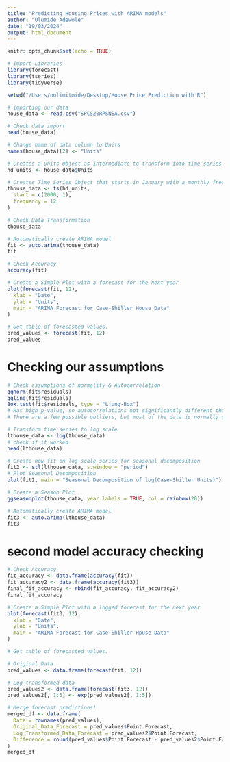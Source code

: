 ```yaml
---
title: "Predicting Housing Prices with ARIMA models"
author: "Olumide Adewole"
date: "19/03/2024"
output: html_document
---
```


```r
knitr::opts_chunk$set(echo = TRUE)
```

```r
# Import Libraries
library(forecast)
library(tseries)
library(tidyverse)
```

```r
setwd("/Users/nolimitmide/Desktop/House Price Prediction with R")
```

```r
# importing our data
house_data <- read.csv("SPCS20RPSNSA.csv")

# Check data import
head(house_data)
```

```r
# Change name of data column to Units
names(house_data)[2] <- "Units"

# Creates a Units Object as intermediate to transform into time series
hd_units <- house_data$Units

# Creates Time Series Object that starts in January with a monthly frequency
thouse_data <- ts(hd_units,
  start = c(2000, 1),
  frequency = 12
)

# Check Data Transformation
thouse_data
```

```r
# Automatically create ARIMA model
fit <- auto.arima(thouse_data)
fit
```

```r
# Check Accuracy
accuracy(fit)
```

```r
# Create a Simple Plot with a forecast for the next year
plot(forecast(fit, 12),
  xlab = "Date",
  ylab = "Units",
  main = "ARIMA Forecast for Case-Shiller House Data"
)
```

```r
# Get table of forecasted values.
pred_values <- forecast(fit, 12)
pred_values
```

# Checking our assumptions

```r
# Check assumptions of normality & Autocorrelation
qqnorm(fit$residuals)
qqline(fit$residuals)
Box.test(fit$residuals, type = "Ljung-Box")
# Has high p-value, so autocorrelations not significantly different than 0
# There are a few possible outliers, but most of the data is normally distributed
```

```r
# Transform time series to log scale
lthouse_data <- log(thouse_data)
# check if it worked
head(lthouse_data)
```

```r
# Create new fit on log scale series for seasonal decomposition
fit2 <- stl(lthouse_data, s.window = "period")
# Plot Seasonal Decomposition
plot(fit2, main = "Seasonal Decomposition of log(Case-Shiller Units)")
```

```r
# Create a Season Plot
ggseasonplot(thouse_data, year.labels = TRUE, col = rainbow(20))
```

```r
# Automatically create ARIMA model
fit3 <- auto.arima(lthouse_data)
fit3
```

# second model accuracy checking

```r
# Check Accuracy
fit_accuracy <- data.frame(accuracy(fit))
fit_accuracy2 <- data.frame(accuracy(fit3))
final_fit_accuracy <- rbind(fit_accuracy, fit_accuracy2)
final_fit_accuracy
```

```r
# Create a Simple Plot with a logged forecast for the next year
plot(forecast(fit3, 12),
  xlab = "Date",
  ylab = "Units",
  main = "ARIMA Forecast for Case-Shiller Hpuse Data"
)
```

```r
# Get table of forecasted values.

# Original Data
pred_values <- data.frame(forecast(fit, 12))

# Log transformed data
pred_values2 <- data.frame(forecast(fit3, 12))
pred_values2[, 1:5] <- exp(pred_values2[, 1:5])

# Merge forecast predictions!
merged_df <- data.frame(
  Date = rownames(pred_values),
  Original_Data_Forecast = pred_values$Point.Forecast,
  Log_Transformed_Data_Forecast = pred_values2$Point.Forecast,
  Difference = round(pred_values$Point.Forecast - pred_values2$Point.Forecast, 2) #nolint
)
merged_df
```